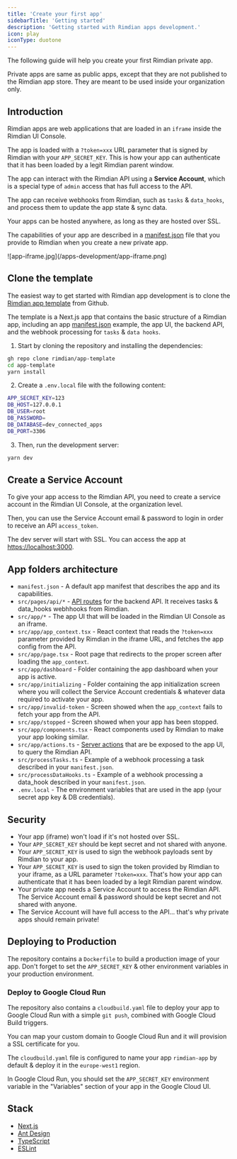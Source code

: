 ```yaml
---
title: 'Create your first app'
sidebarTitle: 'Getting started'
description: 'Getting started with Rimdian apps development.'
icon: play
iconType: duotone
---
```


The following guide will help you create your first Rimdian private app.

Private apps are same as public apps, except that they are not published to the Rimdian app store. They are meant to be used inside your organization only.

## Introduction

Rimdian apps are web applications that are loaded in an `iframe` inside the Rimdian UI Console.

The app is loaded with a `?token=xxx` URL parameter that is signed by Rimdian with your `APP_SECRET_KEY`. This is how your app can authenticate that it has been loaded by a legit Rimdian parent window.

The app can interact with the Rimdian API using a **Service Account**, which is a special type of `admin` access that has full access to the API.

The app can receive webhooks from Rimdian, such as `tasks` & `data_hooks`, and process them to update the app state & sync data.

Your apps can be hosted anywhere, as long as they are hosted over SSL.

The capabilities of your app are described in a [manifest.json](/apps-development/app-manifest-reference) file that you provide to Rimdian when you create a new private app.

<Frame caption="App iframe area">
![app-iframe.jpg](/apps-development/app-iframe.png)
</Frame>

## Clone the template

The easiest way to get started with Rimdian app development is to clone the [Rimdian app template](https://github.com/rimdian/app-template) from Github.

The template is a Next.js app that contains the basic structure of a Rimdian app, including an app [manifest.json](/apps-development/app-manifest-reference) example, the app UI, the backend API, and the webhook processing for `tasks` & `data hooks`.

1. Start by cloning the repository and installing the dependencies:

```bash
gh repo clone rimdian/app-template
cd app-template
yarn install
```

2. Create a `.env.local` file with the following content:

```bash
APP_SECRET_KEY=123
DB_HOST=127.0.0.1
DB_USER=root
DB_PASSWORD=
DB_DATABASE=dev_connected_apps
DB_PORT=3306
```

3. Then, run the development server:

```bash
yarn dev
```

## Create a Service Account

To give your app access to the Rimdian API, you need to create a service account in the Rimdian UI Console, at the organization level.

Then, you can use the Service Account email & password to login in order to receive an API `access_token`.

The dev server will start with SSL. You can access the app at [https://localhost:3000](https://localhost:3000).

## App folders architecture

- `manifest.json` - A default app manifest that describes the app and its capabilities.
- `src/pages/api/*` - [API routes](https://nextjs.org/docs/api-routes/introduction) for the backend API. It receives tasks & data_hooks webhhooks from Rimdian.
- `src/app/*` - The app UI that will be loaded in the Rimdian UI Console as an iframe.
- `src/app/app_context.tsx` - React context that reads the `?token=xxx` parameter provided by Rimdian in the iframe URL, and fetches the app config from the API.
- `src/app/page.tsx` - Root page that redirects to the proper screen after loading the `app_context`.
- `src/app/dashboard` - Folder containing the app dashboard when your app is active.
- `src/app/initializing` - Folder containing the app initialization screen where you will collect the Service Account credentials & whatever data required to activate your app.
- `src/app/invalid-token` - Screen showed when the `app_context` fails to fetch your app from the API.
- `src/app/stopped` - Screen showed when your app has been stopped.
- `src/app/components.tsx` - React components used by Rimdian to make your app looking similar.
- `src/app/actions.ts` - [Server actions](https://nextjs.org/docs/app/building-your-application/data-fetching/server-actions-and-mutations) that are be exposed to the app UI, to query the Rimdian API.
- `src/processTasks.ts` - Example of a webhook processing a task described in your `manifest.json`.
- `src/processDataHooks.ts` - Example of a webhook processing a data_hook described in your `manifest.json`.
- `.env.local` - The environment variables that are used in the app (your secret app key & DB credentials).

## Security

- Your app (iframe) won't load if it's not hosted over SSL.
- Your `APP_SECRET_KEY` should be kept secret and not shared with anyone.
- Your `APP_SECRET_KEY` is used to sign the webhook payloads sent by Rimdian to your app.
- Your `APP_SECRET_KEY` is used to sign the token provided by Rimdian to your iframe, as a URL parameter `?token=xxx`. That's how your app can authenticate that it has been loaded by a legit Rimdian parent window.
- Your private app needs a Service Account to access the Rimdian API. The Service Account email & password should be kept secret and not shared with anyone.
- The Service Account will have full access to the API... that's why private apps should remain private!

## Deploying to Production

The repository contains a `Dockerfile` to build a production image of your app. Don't forget to set the `APP_SECRET_KEY` & other environment variables in your production environment.

### Deploy to Google Cloud Run

The repository also contains a `cloudbuild.yaml` file to deploy your app to Google Cloud Run with a simple `git push`, combined with Google Cloud Build triggers.

You can map your custom domain to Google Cloud Run and it will provision a SSL certificate for you.

The `cloudbuild.yaml` file is configured to name your app `rimdian-app` by default & deploy it in the `europe-west1` region.

In Google Cloud Run, you should set the `APP_SECRET_KEY` environment variable in the "Variables" section of your app in the Google Cloud UI.

## Stack

- [Next.js](https://nextjs.org/)
- [Ant Design](https://ant.design/)
- [TypeScript](https://www.typescriptlang.org/)
- [ESLint](https://eslint.org/)
